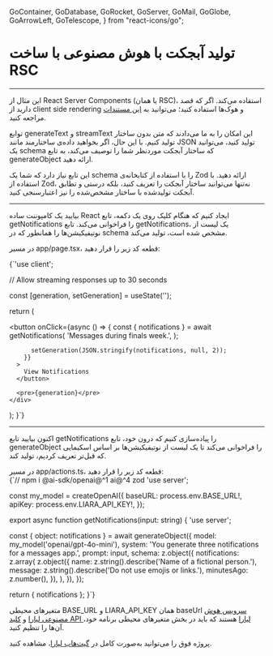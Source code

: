   GoContainer,
  GoDatabase,
  GoRocket,
  GoServer,
  GoMail,
  GoGlobe,
  GoArrowLeft,
  GoTelescope,
} from "react-icons/go";


<Layout>
<Head>
<title>مستندات تولید آبجکت با AI با ساخت RSC - لیارا</title>
<meta property="og:title" content="مستندات خدمات رایانش ابری لیارا" />
<meta property="og:description" content="مستندات مربوط به نحوه تولید آبجکت با استفاده از سرویس هوش مصنوعی لیارا به وسیله ساخت کامپوننت سرور ری‌اکت"  />
<meta property="og:image" content="https://media.liara.ir/logos/liara-poster.jpg" />
</Head>


# تولید آبجکت با هوش مصنوعی با ساخت RSC
<hr className="mb-2" />


<Alert variant="info">
<p>
این مثال از React Server Components (یا همان RSC)، استفاده می‌کند. اگر که قصد دارید از 
client side rendering و هوک‌ها استفاده کنید؛ می‌توانید به <a href="/ai/cookbook/nextjs/generate-object/" className="text-[#2196f3]">این مستندات</a> مراجعه کنید. 
</p>
</Alert>
<div className="h-2" />


توابع <Important>generateText</Important> و <Important>streamText</Important> این امکان را به ما می‌دادند که متن بدون ساختار تولید کنیم.
با این حال، اگر بخواهید داده‌ی ساختارمند مانند JSON تولید کنید، می‌توانید یک schema که ساختار آبجکت موردنظر شما را توصیف می‌کند، به تابع <Important>generateObject</Important> ارائه دهید.
<div className="h-2" />

این تابع نیاز دارد که شما یک schema را با استفاده از کتابخانه‌ی Zod ارائه دهید.
با استفاده از Zod، نه‌تنها می‌توانید ساختار آبجکت را تعریف کنید، بلکه درستی و تطابق آبجکت تولیدشده با ساختار مشخص‌شده را نیز اعتبارسنجی کنید.
<hr className="mb-2" />
<Section id='client' title='کلاینت' />

بیایید یک کامپوننت ساده React ایجاد کنیم که هنگام کلیک روی یک دکمه، تابع <Important>getNotifications</Important> را فراخوانی می‌کند.
تابع <Important>getNotifications</Important>، یک لیست از نوتیفیکیشن‌ها را همانطور که در schema مشخص شده است، تولید می‌کند.
<div className="h-2" />

در مسیر <Important>app/page.tsx</Important>، قطعه کد زیر را قرار دهید: 

<div className="h-2" />
<div dir='ltr'>
    <Highlight className="js">
        {`'use client';


// Allow streaming responses up to 30 seconds

  const [generation, setGeneration] = useState<string>('');

  return (
    <div>
      <button
        onClick={async () => {
          const { notifications } = await getNotifications(
            'Messages during finals week.',
          );

          setGeneration(JSON.stringify(notifications, null, 2));
        }}
      >
        View Notifications
      </button>

      <pre>{generation}</pre>
    </div>
  );
}`}
    </Highlight>
</div>
<hr className="mb-2" />
<Section id='server' title='سرور' />

اکنون بیایید تابع <Important>getNotifications</Important> را پیاده‌سازی کنیم که درون خود، تابع <Important>generateObject</Important> را فراخوانی می‌کند تا یک لیست از نوتیفیکیشن‌ها بر اساس 
اسکیمایی که قبل‌تر تعریف کردیم، تولید کند.

<div className="h-2" />
در مسیر <Important>app/actions.ts</Important>، قطعه کد زیر را قرار دهید:

<div className="h-2" />
<div dir='ltr'>
    <Highlight className="js">
        {`// npm i @ai-sdk/openai@^1 ai@^4 zod
'use server';


const my_model = createOpenAI({
  baseURL: process.env.BASE_URL!,
  apiKey: process.env.LIARA_API_KEY!,
});

export async function getNotifications(input: string) {
  'use server';

  const { object: notifications } = await generateObject({
    model: my_model('openai/gpt-4o-mini'),
    system: 'You generate three notifications for a messages app.',
    prompt: input,
    schema: z.object({
      notifications: z.array(
        z.object({
          name: z.string().describe('Name of a fictional person.'),
          message: z.string().describe('Do not use emojis or links.'),
          minutesAgo: z.number(),
        }),
      ),
    }),
  });

  return { notifications };
}`}
    </Highlight>
</div>
<div className="h-2" />

<Alert variant="info">
<p>
متغیرهای محیطی <Important>BASE_URL</Important> و <Important>LIARA_API_KEY</Important> همان baseUrl <a href="https://liara.ir/products/ai/" className="text-[#2196f3]">سرویس هوش مصنوعی لیارا</a> و <a href="/references/api/about/#api-access-key" className="text-[#2196f3]">کلید API لیارا</a> هستند که باید در بخش متغیرهای محیطی برنامه خود، آن‌ها را تنظیم کنید. 
</p>
</Alert>

<Alert variant="success">
<p>
پروژه فوق را می‌توانید به‌صورت کامل در <a href="https://github.com/liara-cloud/ai-sdk-examples/tree/master/RSC/generate-object" className="text-[#2196f3]">گیت‌هاب لیارا</a>، مشاهده کنید. 
</p>
</Alert>

</Layout>